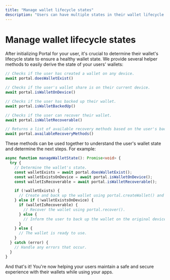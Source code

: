 ```yaml
---
title: "Manage wallet lifecycle states"
description: "Users can have multiple states in their wallet lifecycle: having a wallet, having wallet backups, having certain recovery methods available, and more."
---
```


# Manage wallet lifecycle states

After initializing Portal for your user, it's crucial to determine their wallet's lifecycle state to ensure a healthy wallet state. We provide several helper methods to easily derive the state of your users' wallets:

```typescript
// Checks if the user has created a wallet on any device.
await portal.doesWalletExist()

// Checks if the user's wallet share is on their current device.
await portal.isWalletOnDevice()

// Checks if the user has backed up their wallet.
await portal.isWalletBackedUp()

// Checks if the user can recover their wallet.
await portal.isWalletRecoverable()

// Returns a list of available recovery methods based on the user's backups.
await portal.availableRecoveryMethods()
```

These methods can be used together to understand the user's wallet state and determine the next steps. For example:

```typescript
async function manageWalletState(): Promise<void> {
  try {
    // Determine the wallet's state.
    const walletExists = await portal.doesWalletExist();
    const walletExistsOnDevice = await portal.isWalletOnDevice();
    const walletIsRecoverable = await portal.isWalletRecoverable();

    if (!walletExists) {
      // Create and back up the wallet using portal.createWallet() and portal.backup().
    } else if (!walletExistsOnDevice) {
      if (walletIsRecoverable) {
        // Recover the wallet using portal.recover().
      } else {
        // Inform the user to back up the wallet on the original device.
      }
    } else {
      // The wallet is ready to use.
    }
  } catch (error) {
    // Handle any errors that occur.
  }
}
```

And that's it! You're now helping your users maintain a safe and secure experience with their wallets while using your apps.
